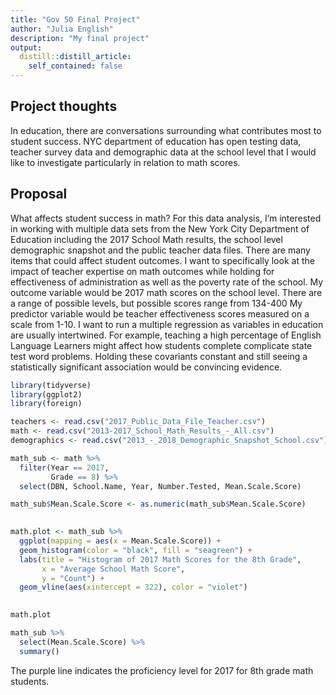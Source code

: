 ```yaml
---
title: "Gov 50 Final Project"
author: "Julia English"
description: "My final project"
output:
  distill::distill_article:
    self_contained: false
---
```




## Project thoughts

In education, there are conversations surrounding what contributes most to student success. NYC department of education has open testing data, teacher survey data and demographic data at the school level that I would like to investigate particularly in relation to math scores. 


## Proposal

What affects student success in math? For this data analysis, I'm interested in working with multiple data sets from the New York City Department of Education including the 2017 School Math results, the school level demographic snapshot and the public teacher data files. There are many items that could affect student outcomes. I want to specifically look at the impact of teacher expertise on math outcomes while holding for effectiveness of administration as well as the poverty rate of the school. My outcome variable would be 2017 math scores on the school level. There are a range of possible levels, but possible scores range from 134-400 My predictor variable would be teacher effectiveness scores measured on a scale from 1-10. I want to run a multiple regression as variables in education are usually intertwined. For example, teaching a high percentage of English Language Learners might affect how students complete complicate state test word problems. Holding these covariants constant and still seeing a statistically significant association would be convincing evidence. 


```r
library(tidyverse)
library(ggplot2)
library(foreign)

teachers <- read.csv("2017_Public_Data_File_Teacher.csv")
math <- read.csv("2013-2017_School_Math_Results_-_All.csv")
demographics <- read.csv("2013_-_2018_Demographic_Snapshot_School.csv")
```

```r



math_sub <- math %>% 
  filter(Year == 2017,
         Grade == 8) %>% 
  select(DBN, School.Name, Year, Number.Tested, Mean.Scale.Score) 

math_sub$Mean.Scale.Score <- as.numeric(math_sub$Mean.Scale.Score)
  

math.plot <- math_sub %>% 
  ggplot(mapping = aes(x = Mean.Scale.Score)) +
  geom_histogram(color = "black", fill = "seagreen") +
  labs(title = "Histogram of 2017 Math Scores for the 8th Grade",
       x = "Average School Math Score",
       y = "Count") +
  geom_vline(aes(xintercept = 322), color = "violet")
  

math.plot

math_sub %>% 
  select(Mean.Scale.Score) %>% 
  summary()

```
The purple line indicates the proficiency level for 2017 for 8th grade math students. 
